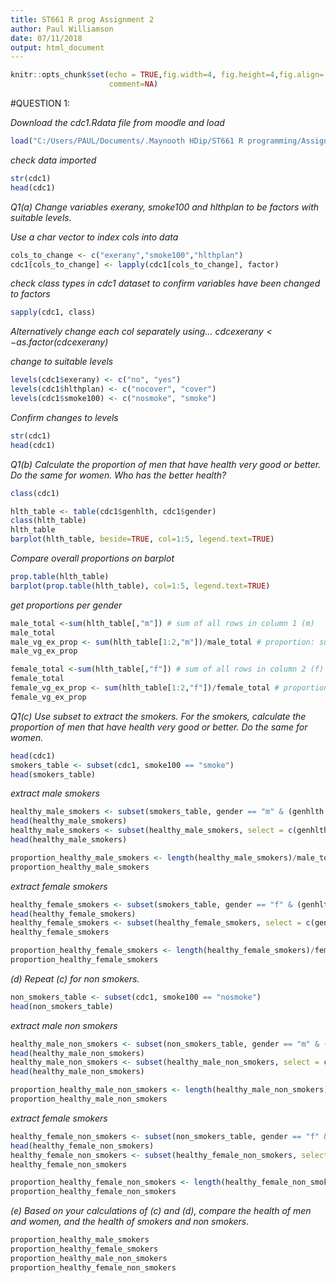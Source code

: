 ---
title: ST661 R prog Assignment 2
author: Paul Williamson
date: 07/11/2018
output: html_document
---

```{r setup, include=FALSE}
knitr::opts_chunk$set(echo = TRUE,fig.width=4, fig.height=4,fig.align='center', prompt=FALSE,
                      comment=NA)
```

#QUESTION 1:
  
_Download the cdc1.Rdata file from moodle and load_
```{r}
load("C:/Users/PAUL/Documents/.Maynooth HDip/ST661 R programming/Assignment-2/cdc1.Rdata")
```

_check data imported_
```{r}
str(cdc1)
head(cdc1)
```

*Q1(a) Change variables exerany, smoke100 and hlthplan to be factors with suitable levels.*

_Use a char vector to index cols into data_
```{r}
cols_to_change <- c("exerany","smoke100","hlthplan")
cdc1[cols_to_change] <- lapply(cdc1[cols_to_change], factor)
```

_check class types in cdc1 dataset to confirm variables have been changed to factors_
```{r}
sapply(cdc1, class)
```

_Alternatively change each col separately using..._
_cdc$exerany <-as.factor(cdc$exerany)_

_change to suitable levels_
```{r}
levels(cdc1$exerany) <- c("no", "yes")
levels(cdc1$hlthplan) <- c("nocover", "cover")
levels(cdc1$smoke100) <- c("nosmoke", "smoke")
```

_Confirm changes to levels_
```{r}
str(cdc1)
head(cdc1)
```

*Q1(b) Calculate the proportion of men that have health very good or better. Do the same for women.*
_Who has the better health?_
```{r}
class(cdc1)

hlth_table <- table(cdc1$genhlth, cdc1$gender)
class(hlth_table)
hlth_table
barplot(hlth_table, beside=TRUE, col=1:5, legend.text=TRUE)
```

_Compare overall proportions on barplot_
```{r}
prop.table(hlth_table)
barplot(prop.table(hlth_table), col=1:5, legend.text=TRUE)
```

_get proportions per gender_
```{r}
male_total <-sum(hlth_table[,"m"]) # sum of all rows in column 1 (m)
male_total
male_vg_ex_prop <- sum(hlth_table[1:2,"m"])/male_total # proportion: sum/total
male_vg_ex_prop

female_total <-sum(hlth_table[,"f"]) # sum of all rows in column 2 (f)
female_total
female_vg_ex_prop <- sum(hlth_table[1:2,"f"])/female_total # proportion: sum/total
female_vg_ex_prop
```

*Q1(c) Use subset to extract the smokers.*
_For the smokers, calculate the proportion of men that have health very good or better._
_Do the same for women._

```{r}
head(cdc1)
smokers_table <- subset(cdc1, smoke100 == "smoke")
head(smokers_table)
```

_extract male smokers_
```{r}
healthy_male_smokers <- subset(smokers_table, gender == "m" & (genhlth == "excellent" | genhlth == "very good"))
head(healthy_male_smokers)
healthy_male_smokers <- subset(healthy_male_smokers, select = c(genhlth,smoke100,gender))
head(healthy_male_smokers)

proportion_healthy_male_smokers <- length(healthy_male_smokers)/male_total
proportion_healthy_male_smokers
```

_extract female smokers_
```{r}
healthy_female_smokers <- subset(smokers_table, gender == "f" & (genhlth == "excellent" | genhlth == "very good"))
head(healthy_female_smokers)
healthy_female_smokers <- subset(healthy_female_smokers, select = c(genhlth,smoke100,gender))
healthy_female_smokers

proportion_healthy_female_smokers <- length(healthy_female_smokers)/female_total
proportion_healthy_female_smokers
```

*(d) Repeat (c) for non smokers.*
```{r}
non_smokers_table <- subset(cdc1, smoke100 == "nosmoke")
head(non_smokers_table)
```

_extract male non smokers_
```{r}
healthy_male_non_smokers <- subset(non_smokers_table, gender == "m" & (genhlth == "excellent" | genhlth == "very good"))
head(healthy_male_non_smokers)
healthy_male_non_smokers <- subset(healthy_male_non_smokers, select = c(genhlth,smoke100,gender))
head(healthy_male_non_smokers)

proportion_healthy_male_non_smokers <- length(healthy_male_non_smokers)/male_total
proportion_healthy_male_non_smokers
```

_extract female smokers_
```{r}
healthy_female_non_smokers <- subset(non_smokers_table, gender == "f" & (genhlth == "excellent" | genhlth == "very good"))
head(healthy_female_non_smokers)
healthy_female_non_smokers <- subset(healthy_female_non_smokers, select = c(genhlth,smoke100,gender))
healthy_female_non_smokers

proportion_healthy_female_non_smokers <- length(healthy_female_non_smokers)/female_total
proportion_healthy_female_non_smokers
```

*(e) Based on your calculations of (c) and (d), compare the health of men and women, and the*
    *health of smokers and non smokers.*
```{r}
proportion_healthy_male_smokers
proportion_healthy_female_smokers
proportion_healthy_male_non_smokers
proportion_healthy_female_non_smokers
```
